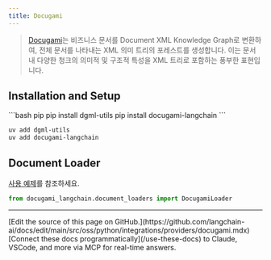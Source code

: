 ```yaml
---
title: Docugami
---
```


>[Docugami](https://docugami.com)는 비즈니스 문서를 Document XML Knowledge Graph로 변환하여, 전체 문서를 나타내는 XML 의미 트리의 포레스트를 생성합니다. 이는 문서 내 다양한 청크의 의미적 및 구조적 특성을 XML 트리로 포함하는 풍부한 표현입니다.

## Installation and Setup


<CodeGroup>
```bash pip
pip install dgml-utils
pip install docugami-langchain
```

```bash uv
uv add dgml-utils
uv add docugami-langchain
```
</CodeGroup>

## Document Loader

[사용 예제](/oss/python/integrations/document_loaders/docugami)를 참조하세요.

```python
from docugami_langchain.document_loaders import DocugamiLoader
```

---

<Callout icon="pen-to-square" iconType="regular">
    [Edit the source of this page on GitHub.](https://github.com/langchain-ai/docs/edit/main/src/oss/python/integrations/providers/docugami.mdx)
</Callout>
<Tip icon="terminal" iconType="regular">
    [Connect these docs programmatically](/use-these-docs) to Claude, VSCode, and more via MCP for    real-time answers.
</Tip>
